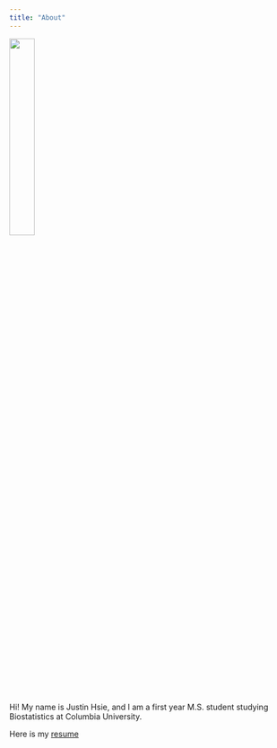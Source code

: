 ```yaml
---
title: "About"
---
```


<img src = "images/IMG_1045.jpg" style = "width:30%">

Hi! My name is Justin Hsie, and I am a first year M.S. student studying Biostatistics at Columbia University.

Here is my [resume](Justin Hsie Resume.pdf)
